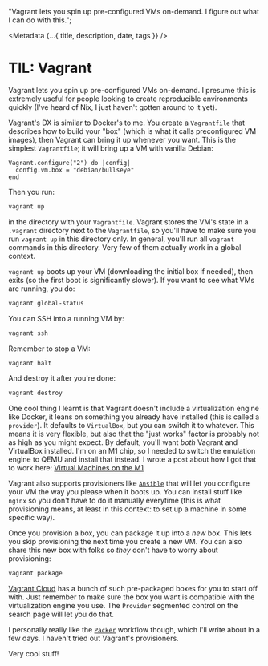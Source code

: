 
  "Vagrant lets you spin up pre-configured VMs on-demand. I figure out what I can do with this.";

<Metadata {...{ title, description, date, tags }} />

# TIL: Vagrant

Vagrant lets you spin up pre-configured VMs on-demand. I presume this is extremely
useful for people looking to create reproducible environments quickly (I've heard
of Nix, I just haven't gotten around to it yet).

Vagrant's DX is similar to Docker's to me. You create a `Vagrantfile` that describes
how to build your "box" (which is what it calls preconfigured VM images), then Vagrant
can bring it up whenever you want. This is the simplest `Vagrantfile`; it will bring up
a VM with vanilla Debian:

```vagrant
Vagrant.configure("2") do |config|
  config.vm.box = "debian/bullseye"
end
```

Then you run:

```sh
vagrant up
```

in the directory with your `Vagrantfile`. Vagrant stores the VM's state in a `.vagrant`
directory next to the `Vagrantfile`, so you'll have to make sure you run `vagrant up`
in this directory only. In general, you'll run all `vagrant` commands in this directory.
Very few of them actually work in a global context.

`vagrant up` boots up your VM (downloading the initial box if needed), then exits
(so the first boot is significantly slower). If you want to see what VMs are running,
you do:

```sh
vagrant global-status
```

You can SSH into a running VM by:

```sh
vagrant ssh
```

Remember to stop a VM:

```sh
vagrant halt
```

And destroy it after you're done:

```sh
vagrant destroy
```

One cool thing I learnt is that Vagrant doesn't include a virtualization engine like Docker,
it leans on something you already have installed (this is called a `provider`).
It defaults to `VirtualBox`, but you can switch it to whatever. This means it is
very flexible, but also that the "just works" factor is probably not as high as you
might expect. By default, you'll want _both_ Vagrant and VirtualBox installed. I'm
on an M1 chip, so I needed to switch the emulation engine to QEMU and install that
instead. I wrote a post about how I got that to work here: [Virtual Machines on the M1](/p/m1-vms)

Vagrant also supports provisioners like [`Ansible`](https://www.ansible.com/)
that will let you configure your VM the way you please when
it boots up. You can install stuff like `nginx` so you don't have to do it manually
everytime (this is what provisioning means, at least in this context: to set up a
machine in some specific way).

Once you provision a box, you can package it up into a _new_ box. This lets you skip
provisioning the next time you create a new VM. You can also share this new box with
folks so _they_ don't have to worry about provisioning:

```sh
vagrant package
```

[Vagrant Cloud](https://app.vagrantup.com/boxes/search) has a bunch of such pre-packaged
boxes for you to start off with. Just remember to make sure the box you want is compatible
with the virtualization engine you use. The `Provider` segmented control on the search
page will let you do that.

I personally really like the [`Packer`](https://packer.io) workflow though, which
I'll write about in a few days. I haven't tried out Vagrant's provisioners.

Very cool stuff!
